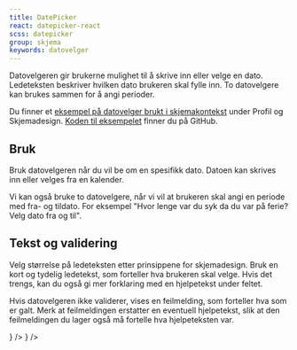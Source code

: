 ```yaml
---
title: DatePicker
react: datepicker-react
scss: datepicker
group: skjema
keywords: datovelger
---
```



<Ingress>
    Datovelgeren gir brukerne mulighet til å skrive inn eller velge en dato. Ledeteksten beskriver hvilken dato brukeren
    skal fylle inn. To datovelgere kan brukes sammen for å angi perioder.
</Ingress>

<ComponentExample
    title="DatePicker"
    component={DatepickerExample}
    knobs={datepickerExampleKnobs}
    codeExample={datepickerExampleCode}
/>

Du finner et [eksempel på datovelger brukt i skjemakontekst](/demoer/skjemavalidering/) under Profil og Skjemadesign. [Koden til eksempelet](https://github.com/fremtind/jokul/blob/main/portal/src/pages/demoer/skjemavalidering.tsx) finner du på GitHub.

## Bruk

Bruk datovelgeren når du vil be om en spesifikk dato. Datoen kan skrives inn eller velges fra en kalender.

Vi kan også bruke to datovelgere, når vi vil at brukeren skal angi en periode med fra- og tildato. For eksempel "Hvor lenge var du syk da du var på ferie? Velg dato fra og til".

## Tekst og validering

Velg størrelse på ledeteksten etter prinsippene for skjemadesign. Bruk en kort og tydelig ledetekst, som forteller hva brukeren skal velge. Hvis det trengs, kan du også gi mer forklaring med en hjelpetekst under feltet.

Hvis datovelgeren ikke validerer, vises en feilmelding, som forteller hva som er galt. Merk at feilmeldingen erstatter en eventuell hjelpetekst, slik at den feilmeldingen du lager også må fortelle hva hjelpeteksten var.

<Grid>
    <DoDontExample
        type="do"
        description="Hjelpetekst i feilmelding"
        content={<DatePicker label="Fra dato" errorLabel="Du må velge datoen da du først ble syk" />}
    />
    <DoDontExample
        type="dont"
        description="Feilmelding uten hjelp"
        content={<DatePicker label="Fra dato" errorLabel="Du må velge dato" />}
    />
</Grid>
